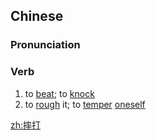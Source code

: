 ==Chinese==
{{zh-forms}}

===Pronunciation===
{{zh-pron
|m=shuāidǎ
|c=seoi1 daa2
|mn=qz,xm,zz:soai-táⁿ
|cat=v
}}

===Verb===
{{zh-verb}}

# to [[beat]]; to [[knock]]
# to [[rough]] it; to [[temper]] [[oneself]]

[[zh:摔打]]